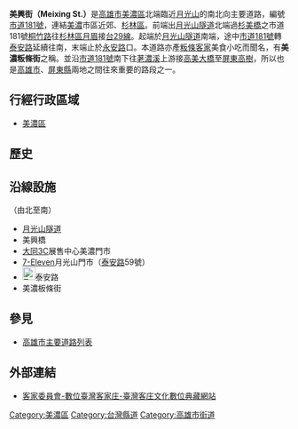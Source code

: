 {{multiple issues|
{{Expand|time=2014-02-07}}
{{refimprove|time=2014-02-07}}
}}
{{Infobox TwRoad2|
|bgcolorh= 
|colorh=
|code=
|name=美興街
|enname=Meixing St.
|level=部分市道[[File:TW_CHW181.svg|23px]]
|length=
|sec=
|lastext=
|line=
|start=月光山隧道南端
|end=[[永安路_(美濃區)|永安路]]
|junc=[[福美路_(美濃區)|福美路]]、<br>[[自強街_(美濃區)|自強街一段]]、<br>[[泰安路_(美濃區)|泰安路]]、[[中山路_(美濃區)|中山路一段]]
|img=
|cap=
|size=
|left=月光山隧道
|right=
|leftlink=月光山隧道
|leftdirection=N
|rightlink=
|rightdirection=
|SN=[[市道181號|市道181號]]<br>（[[月光山隧道|月光山隧道]]－'''美興街'''－[[泰安路_(美濃區)|泰安路]]）
|SNtype=ch
|SNNum=181
|SN2=
|SN2type=
|SN2Num=
|SN3=
|SN3type=
|SN3Num=
}}
'''美興街（Meixing St.）'''是[[高雄市|高雄市]][[美濃區|美濃區]]北端臨近[[月光山|月光山]]的南北向主要道路，編號[[市道181號|市道181號]]，連結[[美濃區|美濃]]市區近郊、[[杉林區|杉林區]]。前端出[[月光山隧道|月光山隧道]]北端過[[杉美橋|杉美橋]]之市道181號[[桐竹路|桐竹路]]往[[杉林區|杉林區]][[月眉里|月眉]]接[[台29線|台29線]]。起端於[[月光山隧道|月光山隧道]]南端，途中[[市道181號|市道181號]]轉[[泰安路_(美濃區)|泰安路]]延續往南，末端止於[[永安路_(美濃區)|永安路]]口。本道路亦產[[粄條|粄條]][[客家|客家]]美食小吃而聞名，有'''美濃粄條街'''之稱。並沿[[市道181號|市道181號]]南下往[[荖濃溪|荖濃溪]]上游接[[高美大橋|高美大橋]]至[[屏東縣|屏東]][[高樹鄉|高樹]]，所以也是[[高雄市|高雄市]]、[[屏東縣|屏東縣]]兩地之間往來重要的路段之一。

== 行經行政區域 ==
* [[美濃區|美濃區]]

== 歷史 ==
{{expand section}}

== 沿線設施 ==
（由北至南）
* [[月光山隧道|月光山隧道]]
* 美興橋
* [[大同公司|大同3C]]展售中心美濃門市
* [[7-Eleven|7-Eleven]]月光山門市（[[泰安路_(美濃區)|泰安路]]59號）
* [[File:TW_CHW181.svg|23px]]泰安路
* 美濃板條街

== 參見 ==
* [[高雄市主要道路列表|高雄市主要道路列表]]

== 外部連結 ==
* [http://land.ihakka.net/frontsite/archive/archiveInfoDetailAction.do?method=doViewArchiveInfoDetail&caseId=U0MwODEwMDAwNzQ1&version=MQ==&assetsClassifyId=My4x&isAddHitRate=dHJ1ZQ==&relationPk=U0MwODEwMDAwNzQ1fDE=&tableName=YXNzZXRzX2Nhc2U= 客家委員會-數位臺灣客家庄-臺灣客庄文化數位典藏網站] {{Wayback|url=http://land.ihakka.net/frontsite/archive/archiveInfoDetailAction.do?method=doViewArchiveInfoDetail&caseId=U0MwODEwMDAwNzQ1&version=MQ==&assetsClassifyId=My4x&isAddHitRate=dHJ1ZQ==&relationPk=U0MwODEwMDAwNzQ1fDE=&tableName=YXNzZXRzX2Nhc2U= |date=20190820070504 }}

{{高雄市重要道路}}

{{DEFAULTSORT:Meixing}}
[[Category:美濃區|Category:美濃區]]
[[Category:台灣縣道|Category:台灣縣道]]
[[Category:高雄市街道|Category:高雄市街道]]


{{TW-road-stub}}